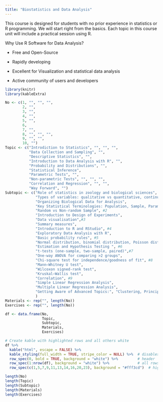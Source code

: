 ```yaml
---
title: "Biostatistics and Data Analysis"
---
```


This course is designed for students with no prior experience in statistics or R programming. We will start right from the basics. Each topic in this  course unit will include a practical session using R.

Why Use R Software for Data Analysis?

- Free and Open-Source

- Rapidly developing 

- Excellent for Visualization and statistical data analysis

- Active community of users and developers

```r
library(knitr)
library(kableExtra)

No <- c(1, "", "", "",
        2, "",
        3, "",
        4, "",
        5, "",
        6, 
        7, "",
        8, "", "", "",
        9, "", "",
        10, "")
Topic <- c("Introdiction to Statistics", "", "", "",
           "Data Collection and Sampling", "",
           "Descriptive Statistics", "",
           "Introduction to Data Analysis with R", "",
           "Probability and Distributions", "", 
           "Statistical Inference", 
           "Parametric Tests", "",
           "Non-parametric Tests", "", "", "",
           "Correlation and Regression", "", "",
           "Way Forward", "")
Subtopic <- c("Role of statistics in zoology and biological sciences", #1
              "Types of variables: qualitative vs quantitative, continuous vs discrete, Scales of measurement",
              "Organizing Biological Data for Analysis",
              "Key Statistical Terminologies: Population, Sample, Parameter, Statistic, Descriptive statistics, Inferential statistics",
              "Random vs Non-random Sample", #2
              "Introduction to Design of Experiments",
              "Data visualisation",#3
              "Summary measures", 
              "Introduction to R and RStudio", #4
              "Exploratory Data Analysis with R",
              "Basic probability rules", #5
              "Normal distribution, binomial distribution, Poisson distribution",
              "Estimation and Hypothesis Testing ", #6
              "t-tests (one-sample, two-sample, paired)",#7
              "One-way ANOVA for comparing >2 groups",
              "Chi-square test for independence/goodness of fit", #8
              "Mann–Whitney U test", 
              "Wilcoxon signed-rank test", 
              "Kruskal–Wallis test",
              "Correlation", #9
              "Simple Linear Regression Analysis",
              "Multiple Linear Regression Analysis",
              "Getting Aware of Advanced Topics:", "Clustering, Principal Component Analysis, Spatio-temporal Data Analsysis"
              )
Materials <- rep("", length(No))
Exercises <- rep("", length(No))

df <- data.frame(No,
                 Topic,
                 Subtopic,
                 Materials,
                 Exercises)

# Create kable with highlighted rows and all others white
df %>%
  kable("html", escape = FALSE) %>%
  kable_styling(full_width = TRUE, stripe_color = NULL) %>%  # disables default striping
  row_spec(0, bold = TRUE, background = "white") %>%         # header
  row_spec(1:nrow(df), background = "white") %>%             # all rows default white
  row_spec(c(1,5,7,9,11,13,14,16,20,23), background = "#fff3cd")  # highlighted rows
```


```r
length(No)
length(Topic)
length(Subtopic)
length(Materials)
length(Exercises)

```